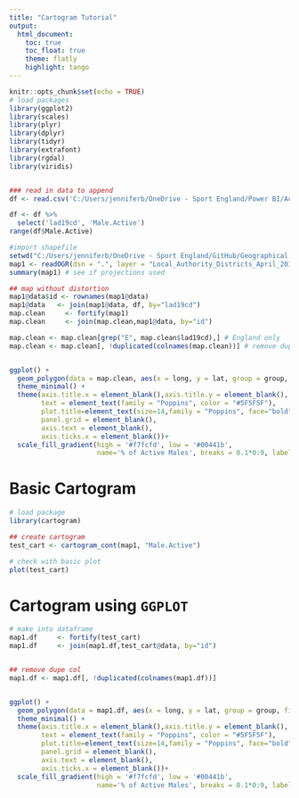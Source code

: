 ```yaml
---
title: "Cartogram Tutorial"
output:
  html_document:  
    toc: true  
    toc_float: true 
    theme: flatly
    highlight: tango
---
```


```r
knitr::opts_chunk$set(echo = TRUE)
# load packages
library(ggplot2)
library(scales)
library(plyr)
library(dplyr)
library(tidyr)
library(extrafont)
library(rgdal)
library(viridis)


### read in data to append
df <- read.csv('C:/Users/jenniferb/OneDrive - Sport England/Power BI/Active Lives Survey/Gender_May1819_LA_CC_Regv2.csv')

df <- df %>%
  select('lad19cd', 'Male.Active')
range(df$Male.Active)

#import shapefile
setwd("C:/Users/jenniferb/OneDrive - Sport England/GitHub/Geographical Data/LAD/Local_Authority_Districts_April_2019_Boundaries_UK_BUC")
map1 <- readOGR(dsn = ".", layer = "Local_Authority_Districts_April_2019_Boundaries_UK_BUC", verbose = FALSE)
summary(map1) # see if projections used 

## map without distortion
map1@data$id <- rownames(map1@data)
map1@data   <- join(map1@data, df, by="lad19cd")
map.clean     <- fortify(map1)
map.clean     <- join(map.clean,map1@data, by="id")

map.clean <- map.clean[grep("E", map.clean$lad19cd),] # England only
map.clean <- map.clean[, !duplicated(colnames(map.clean))] # remove dupe cols



```


```r
ggplot() +
  geom_polygon(data = map.clean, aes(x = long, y = lat, group = group, fill = Male.Active))+
  theme_minimal() + 
  theme(axis.title.x = element_blank(),axis.title.y = element_blank(), 
        text = element_text(family = "Poppins", color = "#5F5F5F"), 
        plot.title=element_text(size=14,family = "Poppins", face="bold", hjust = 0.5),
        panel.grid = element_blank(), 
        axis.text = element_blank(),
        axis.ticks.x = element_blank())+
  scale_fill_gradient(high = '#f7fcfd', low = '#00441b',
                      name='% of Active Males', breaks = 0.1*0:9, labels = percent(0.1*0:9))


```

# Basic Cartogram


```r
# load package
library(cartogram)

## create cartogram
test_cart <- cartogram_cont(map1, "Male.Active")

# check with basic plot
plot(test_cart)

```

# Cartogram using `GGPLOT`

```r

# make into dataframe
map1.df     <- fortify(test_cart)
map1.df     <- join(map1.df,test_cart@data, by="id")


## remove dupe col
map1.df <- map1.df[, !duplicated(colnames(map1.df))]


ggplot() +
  geom_polygon(data = map1.df, aes(x = long, y = lat, group = group, fill = Male.Active))+
  theme_minimal() + 
  theme(axis.title.x = element_blank(),axis.title.y = element_blank(), 
        text = element_text(family = "Poppins", color = "#5F5F5F"), 
        plot.title=element_text(size=14,family = "Poppins", face="bold", hjust = 0.5),
        panel.grid = element_blank(), 
        axis.text = element_blank(),
        axis.ticks.x = element_blank())+
  scale_fill_gradient(high = '#f7fcfd', low = '#00441b',
                      name='% of Active Males', breaks = 0.1*0:9, labels = percent(0.1*0:9))
```

